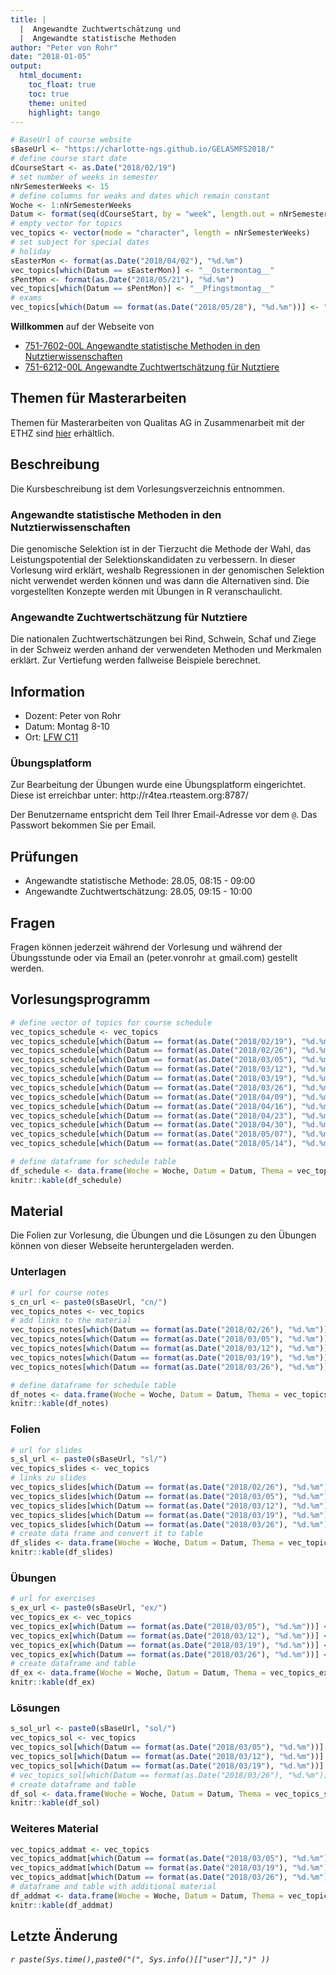 ```yaml
---
title: |
  |  Angewandte Zuchtwertschätzung und 
  |  Angewandte statistische Methoden
author: "Peter von Rohr"
date: "2018-01-05"
output: 
  html_document:
    toc_float: true
    toc: true
    theme: united
    highlight: tango
---
```


```r
# BaseUrl of course website
sBaseUrl <- "https://charlotte-ngs.github.io/GELASMFS2018/"
# define course start date
dCourseStart <- as.Date("2018/02/19")
# set number of weeks in semester
nNrSemesterWeeks <- 15
# define columns for weaks and dates which remain constant
Woche <- 1:nNrSemesterWeeks
Datum <- format(seq(dCourseStart, by = "week", length.out = nNrSemesterWeeks), "%d.%m")
# empty vector for topics
vec_topics <- vector(mode = "character", length = nNrSemesterWeeks)
# set subject for special dates
# holiday
sEasterMon <- format(as.Date("2018/04/02"), "%d.%m")
vec_topics[which(Datum == sEasterMon)] <- "__Ostermontag__"
sPentMon <- format(as.Date("2018/05/21"), "%d.%m")
vec_topics[which(Datum == sPentMon)] <- "__Pfingstmontag__"
# exams
vec_topics[which(Datum == format(as.Date("2018/05/28"), "%d.%m"))] <- "__Prüfungen__"
```

__Willkommen__ auf der Webseite von

- [751-7602-00L	Angewandte statistische Methoden in den Nutztierwissenschaften](http://www.vvz.ethz.ch/Vorlesungsverzeichnis/lerneinheit.view?lerneinheitId=120670&semkez=2018S&ansicht=KATALOGDATEN&lang=de)
- [751-6212-00L Angewandte Zuchtwertschätzung für Nutztiere](http://www.vvz.ethz.ch/Vorlesungsverzeichnis/lerneinheit.view?lerneinheitId=120134&semkez=2018S&ansicht=KATALOGDATEN&lang=de)


## Themen für Masterarbeiten
Themen für Masterarbeiten von Qualitas AG in Zusammenarbeit mit der ETHZ sind [hier](`r paste0(sBaseUrl, "misc/ThemenMasterArbeiten_FS2018.html")`)  erhältlich.

## Beschreibung
Die Kursbeschreibung ist dem Vorlesungsverzeichnis entnommen.

### Angewandte statistische Methoden in den Nutztierwissenschaften
Die genomische Selektion ist in der Tierzucht die Methode der Wahl, das Leistungspotential der Selektionskandidaten zu verbessern. In dieser Vorlesung wird erklärt, weshalb Regressionen in der genomischen Selektion nicht verwendet werden können und was dann die Alternativen sind. Die vorgestellten Konzepte werden mit Übungen in R veranschaulicht.

### Angewandte Zuchtwertschätzung für Nutztiere
Die nationalen Zuchtwertschätzungen bei Rind, Schwein, Schaf und Ziege in der Schweiz werden anhand der verwendeten Methoden und Merkmalen erklärt. Zur Vertiefung werden fallweise Beispiele berechnet.


## Information
- Dozent: Peter von Rohr
- Datum: Montag 8-10
- Ort: [LFW C11](http://www.mapsearch.ethz.ch/map/map.do?gebaeudeMap=LFW&lang=en)
    
### Übungsplatform
Zur Bearbeitung der Übungen wurde eine Übungsplatform eingerichtet. Diese ist erreichbar unter: http://r4tea.rteastem.org:8787/

Der Benutzername entspricht dem Teil Ihrer Email-Adresse vor dem `@`. Das Passwort bekommen Sie per Email.


## Prüfungen
- Angewandte statistische Methode: 28.05, 08:15 - 09:00 
- Angewandte Zuchtwertschätzung: 28.05, 09:15 - 10:00


## Fragen
Fragen können jederzeit während der Vorlesung und während der Übungsstunde oder via Email an (peter.vonrohr `at` gmail.com) gestellt werden.


## Vorlesungsprogramm
```r
# define vector of topics for course schedule
vec_topics_schedule <- vec_topics
vec_topics_schedule[which(Datum == format(as.Date("2018/02/19"), "%d.%m"))] <- "Ausgefallen"
vec_topics_schedule[which(Datum == format(as.Date("2018/02/26"), "%d.%m"))] <- "Ausgefallen"
vec_topics_schedule[which(Datum == format(as.Date("2018/03/05"), "%d.%m"))] <- "Multiple Lineare Regression"
vec_topics_schedule[which(Datum == format(as.Date("2018/03/12"), "%d.%m"))] <- "GBLUP"
vec_topics_schedule[which(Datum == format(as.Date("2018/03/19"), "%d.%m"))] <- "LASSO"
vec_topics_schedule[which(Datum == format(as.Date("2018/03/26"), "%d.%m"))] <- "Bayes"
vec_topics_schedule[which(Datum == format(as.Date("2018/04/09"), "%d.%m"))] <- "Einführung angewandte Zuchtwertschätzung"
vec_topics_schedule[which(Datum == format(as.Date("2018/04/16"), "%d.%m"))] <- "ZWS Rind I"
vec_topics_schedule[which(Datum == format(as.Date("2018/04/23"), "%d.%m"))] <- "ZWS Rind II"
vec_topics_schedule[which(Datum == format(as.Date("2018/04/30"), "%d.%m"))] <- "Braunvieh Schweiz und Qualitas in Zug"
vec_topics_schedule[which(Datum == format(as.Date("2018/05/07"), "%d.%m"))] <- "Suisag und Zuchtprogramm beim Schwein - Andreas Hofer (Suisag)"
vec_topics_schedule[which(Datum == format(as.Date("2018/05/14"), "%d.%m"))] <- "ZWS Rind III"

# define dataframe for schedule table
df_schedule <- data.frame(Woche = Woche, Datum = Datum, Thema = vec_topics_schedule, stringsAsFactors = FALSE)
knitr::kable(df_schedule)
```



## Material
Die Folien zur Vorlesung, die Übungen und die Lösungen zu den Übungen können von dieser Webseite heruntergeladen werden. 

### Unterlagen
```r
# url for course notes
s_cn_url <- paste0(sBaseUrl, "cn/")
vec_topics_notes <- vec_topics
# add links to the material
vec_topics_notes[which(Datum == format(as.Date("2018/02/26"), "%d.%m"))] <- paste0("[Einführung](", s_cn_url, "01-intro.pdf", ")") 
vec_topics_notes[which(Datum == format(as.Date("2018/03/05"), "%d.%m"))] <- paste0("[Lineare Regression](", s_cn_url, "02-linreg.pdf", ")") 
vec_topics_notes[which(Datum == format(as.Date("2018/03/12"), "%d.%m"))] <- paste0("[GBLUP](", s_cn_url, "03-gblup.pdf", ")") 
vec_topics_notes[which(Datum == format(as.Date("2018/03/19"), "%d.%m"))] <- paste0("[LASSO](", s_cn_url, "04-lasso.pdf", ")") 
vec_topics_notes[which(Datum == format(as.Date("2018/03/26"), "%d.%m"))] <- paste0("[Bayes](", s_cn_url, "05-bayes.pdf", ")") 

# define dataframe for schedule table
df_notes <- data.frame(Woche = Woche, Datum = Datum, Thema = vec_topics_notes, stringsAsFactors = FALSE)
knitr::kable(df_notes)
```


### Folien
```r
# url for slides
s_sl_url <- paste0(sBaseUrl, "sl/")
vec_topics_slides <- vec_topics
# links zu slides
vec_topics_slides[which(Datum == format(as.Date("2018/02/26"), "%d.%m"))] <- paste0("[Einführung](", s_sl_url, "w2/asmas_w01_v01.pdf)") 
vec_topics_slides[which(Datum == format(as.Date("2018/03/05"), "%d.%m"))] <- paste0("[Lineare Regression](", s_sl_url, "w2/asmas_w02_v02.pdf)") 
vec_topics_slides[which(Datum == format(as.Date("2018/03/12"), "%d.%m"))] <- paste0("[Regression (Teil 2)](", s_sl_url, "w2/asmas_w02_v03.pdf", "), [GBLUP](", s_sl_url, "w03/asmas_w03_v03.pdf)") 
vec_topics_slides[which(Datum == format(as.Date("2018/03/19"), "%d.%m"))] <- paste0("[LASSO](", s_sl_url, "w04/asmas_w04_v04.pdf)") 
vec_topics_slides[which(Datum == format(as.Date("2018/03/26"), "%d.%m"))] <- paste0("[Bayes](", s_sl_url, "w05/asmas_w05_v05.pdf)") 
# create data frame and convert it to table
df_slides <- data.frame(Woche = Woche, Datum = Datum, Thema = vec_topics_slides, stringsAsFactors = FALSE)
knitr::kable(df_slides)
```


### Übungen
```r
# url for exercises
s_ex_url <- paste0(sBaseUrl, "ex/")
vec_topics_ex <- vec_topics
vec_topics_ex[which(Datum == format(as.Date("2018/03/05"), "%d.%m"))] <- paste0("[Lineare Regression](", s_ex_url, "w2/asmas_w2_u1.pdf", ")") 
vec_topics_ex[which(Datum == format(as.Date("2018/03/12"), "%d.%m"))] <- paste0("[Deregression](", s_ex_url, "w03/asmas_w03_u02.pdf", ")") 
vec_topics_ex[which(Datum == format(as.Date("2018/03/19"), "%d.%m"))] <- paste0("[Regression und GBLUP](", s_ex_url, "w04/asmas_w04_u03.pdf", ")") 
vec_topics_ex[which(Datum == format(as.Date("2018/03/26"), "%d.%m"))] <- paste0("[Regression und LASSO](", s_ex_url, "w05/asmas_w05_u04.pdf", ")") 
# create dataframe and table
df_ex <- data.frame(Woche = Woche, Datum = Datum, Thema = vec_topics_ex, stringsAsFactors = FALSE)
knitr::kable(df_ex)
```



### Lösungen
```r
s_sol_url <- paste0(sBaseUrl, "sol/")
vec_topics_sol <- vec_topics
vec_topics_sol[which(Datum == format(as.Date("2018/03/05"), "%d.%m"))] <- paste0("[Lineare Regression](", s_sol_url, "w2/asmas_w2_l1.pdf", ")")
vec_topics_sol[which(Datum == format(as.Date("2018/03/12"), "%d.%m"))] <- paste0("[Deregression](", s_sol_url, "w03/asmas_w03_l02.pdf", ")")
vec_topics_sol[which(Datum == format(as.Date("2018/03/19"), "%d.%m"))] <- paste0("[Regression und GBLUP](", s_sol_url, "w04/asmas_w04_l03.pdf", ")")
# vec_topics_sol[which(Datum == format(as.Date("2018/03/26"), "%d.%m"))] <- paste0("[Regression und LASSO](", s_sol_url, "w05/asmas_w05_l04.pdf", ")")
# create dataframe and table
df_sol <- data.frame(Woche = Woche, Datum = Datum, Thema = vec_topics_sol, stringsAsFactors = FALSE)
knitr::kable(df_sol)
```



### Weiteres Material
```r
vec_topics_addmat <- vec_topics
vec_topics_addmat[which(Datum == format(as.Date("2018/03/05"), "%d.%m"))] <- paste0("[Datensatz Übung 1](", sBaseUrl, "ex/w2/zl_w7_u5_DataLmm.csv", ")") 
vec_topics_addmat[which(Datum == format(as.Date("2018/03/19"), "%d.%m"))] <- paste0("[Genotypen Übung 3](", sBaseUrl, "ex/w04/asmas_w04_u03_genotypes.txt", ")") 
vec_topics_addmat[which(Datum == format(as.Date("2018/03/26"), "%d.%m"))] <- paste0("[LASSO Übung 4](", sBaseUrl, "ex/w05/asmas_w05_u04_lasso.txt", ")") 
# dataframe and table with additional material
df_addmat <- data.frame(Woche = Woche, Datum = Datum, Thema = vec_topics_addmat, stringsAsFactors = FALSE)
knitr::kable(df_addmat)
```


## Letzte Änderung
_`r paste(Sys.time(),paste0("(", Sys.info()[["user"]],")" ))`_
